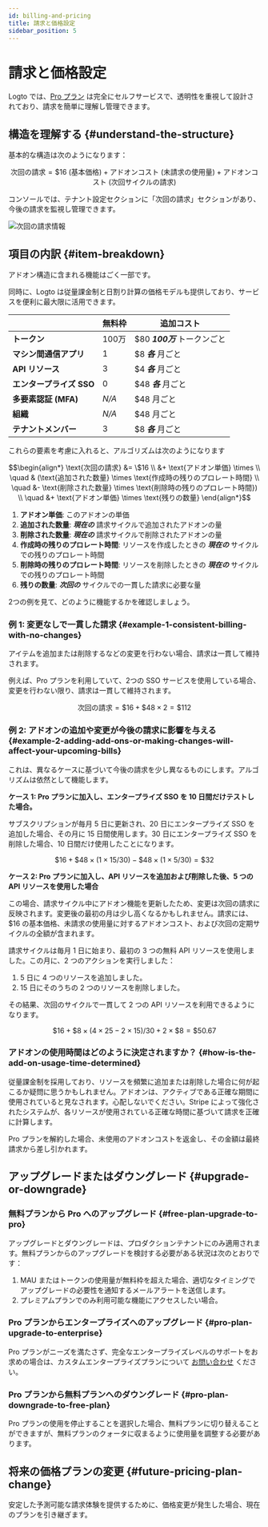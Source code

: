 ```yaml
---
id: billing-and-pricing
title: 請求と価格設定
sidebar_position: 5
---
```


# 請求と価格設定

Logto では、[Pro プラン](https://logto.io/pricing) は完全にセルフサービスで、透明性を重視して設計されており、請求を簡単に理解し管理できます。

## 構造を理解する \{#understand-the-structure}

基本的な構造は次のようになります：

```math
\text{次回の請求} = \$16\text{ (基本価格)} + \text{アドオンコスト (未請求の使用量)} + \text{アドオンコスト (次回サイクルの請求)}
```

コンソールでは、テナント設定セクションに「次回の請求」セクションがあり、今後の請求を監視し管理できます。

![次回の請求情報](./assets/next-billing-info.png)

## 項目の内訳 \{#item-breakdown}

アドオン構造に含まれる機能はごく一部です。

同時に、Logto は従量課金制と日割り計算の価格モデルも提供しており、サービスを便利に最大限に活用できます。

|                          | 無料枠 | 追加コスト                   |
| ------------------------ | ------ | ---------------------------- |
| **トークン**             | 100万  | $80 **_100万_** トークンごと |
| **マシン間通信アプリ**   | 1      | $8 **_各_** 月ごと           |
| **API リソース**         | 3      | $4 **_各_** 月ごと           |
| **エンタープライズ SSO** | 0      | $48 **_各_** 月ごと          |
| **多要素認証 (MFA)**     | _N/A_  | $48 月ごと                   |
| **組織**                 | _N/A_  | $48 月ごと                   |
| **テナントメンバー**     | 3      | $8 **_各_** 月ごと           |

これらの要素を考慮に入れると、アルゴリズムは次のようになります

```math
\begin{align*}
\text{次回の請求} &= \$16 \\
&+ \text{アドオン単価} \times \\
\quad & (\text{追加された数量} \times \text{作成時の残りのプロレート時間} \\
\quad &- \text{削除された数量} \times \text{削除時の残りのプロレート時間}) \\
\quad &+ \text{アドオン単価} \times \text{残りの数量}
\end{align*}
```

1. **アドオン単価**: このアドオンの単価
2. **追加された数量**: **_現在の_** 請求サイクルで追加されたアドオンの量
3. **削除された数量**: **_現在の_** 請求サイクルで削除されたアドオンの量
4. **作成時の残りのプロレート時間**: リソースを作成したときの **_現在の_** サイクルでの残りのプロレート時間
5. **削除時の残りのプロレート時間**: リソースを削除したときの **_現在の_** サイクルでの残りのプロレート時間
6. **残りの数量**: **_次回の_** サイクルでの一貫した請求に必要な量

2つの例を見て、どのように機能するかを確認しましょう。

### 例 1: 変更なしで一貫した請求 \{#example-1-consistent-billing-with-no-changes}

アイテムを追加または削除するなどの変更を行わない場合、請求は一貫して維持されます。

例えば、Pro プランを利用していて、2つの SSO サービスを使用している場合、変更を行わない限り、請求は一貫して維持されます。

```math
\text{次回の請求} = \$ 16 + \$ 48 \times 2 = \$ 112
```

### 例 2: アドオンの追加や変更が今後の請求に影響を与える \{#example-2-adding-add-ons-or-making-changes-will-affect-your-upcoming-bills}

これは、異なるケースに基づいて今後の請求を少し異なるものにします。アルゴリズムは依然として機能します。

**ケース 1: Pro プランに加入し、エンタープライズ SSO を 10 日間だけテストした場合。**

サブスクリプションが毎月 5 日に更新され、20 日にエンタープライズ SSO を追加した場合、その月に 15 日間使用します。30 日にエンタープライズ SSO を削除した場合、10 日間だけ使用したことになります。

```math
\$16 + \$48 \times (1 \times 15 / 30) - \$48 \times (1 \times 5 / 30) = \$32
```

**ケース 2: Pro プランに加入し、API リソースを追加および削除した後、5 つの API リソースを使用した場合**

この場合、請求サイクル中にアドオン機能を更新したため、変更は次回の請求に反映されます。変更後の最初の月は少し高くなるかもしれません。請求には、$16 の基本価格、未請求の使用量に対するアドオンコスト、および次回の定期サイクルの全額が含まれます。

請求サイクルは毎月 1 日に始まり、最初の 3 つの無料 API リソースを使用しました。この月に、2 つのアクションを実行しました：

1. 5 日に 4 つのリソースを追加しました。
2. 15 日にそのうちの 2 つのリソースを削除しました。

その結果、次回のサイクルで一貫して 2 つの API リソースを利用できるようになります。

```math
\$16 + \$8 \times (4 \times 25 - 2 \times 15) / 30 + 2 \times \$8 = \$50.67
```

### アドオンの使用時間はどのように決定されますか？ \{#how-is-the-add-on-usage-time-determined}

従量課金制を採用しており、リソースを頻繁に追加または削除した場合に何が起こるか疑問に思うかもしれません。アドオンは、アクティブである正確な期間に使用されていると見なされます。心配しないでください。Stripe によって強化されたシステムが、各リソースが使用されている正確な時間に基づいて請求を正確に計算します。

Pro プランを解約した場合、未使用のアドオンコストを返金し、その金額は最終請求から差し引かれます。

## アップグレードまたはダウングレード \{#upgrade-or-downgrade}

### 無料プランから Pro へのアップグレード \{#free-plan-upgrade-to-pro}

アップグレードとダウングレードは、プロダクションテナントにのみ適用されます。無料プランからのアップグレードを検討する必要がある状況は次のとおりです：

1. MAU またはトークンの使用量が無料枠を超えた場合、適切なタイミングでアップグレードの必要性を通知するメールアラートを送信します。
2. プレミアムプランでのみ利用可能な機能にアクセスしたい場合。

### Pro プランからエンタープライズへのアップグレード \{#pro-plan-upgrade-to-enterprise}

Pro プランがニーズを満たさず、完全なエンタープライズレベルのサポートをお求めの場合は、カスタムエンタープライズプランについて [お問い合わせ](https://logto.io/contact) ください。

### Pro プランから無料プランへのダウングレード \{#pro-plan-downgrade-to-free-plan}

Pro プランの使用を停止することを選択した場合、無料プランに切り替えることができますが、無料プランのクォータに収まるように使用量を調整する必要があります。

## 将来の価格プランの変更 \{#future-pricing-plan-change}

安定した予測可能な請求体験を提供するために、価格変更が発生した場合、現在のプランを引き継ぎます。
